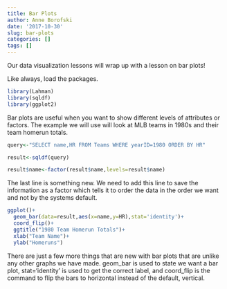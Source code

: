 ```yaml
---
title: Bar Plots
author: Anne Borofski
date: '2017-10-30'
slug: bar-plots
categories: []
tags: []
---
```


Our data visualization lessons will wrap up with a lesson on bar plots!

Like always, load the packages.
```r
library(Lahman)
library(sqldf)
library(ggplot2)
```

Bar plots are useful when you want to show different levels of attributes or factors. The example we will use will look at MLB teams in 1980s and their team homerun totals.

```r
query<-"SELECT name,HR FROM Teams WHERE yearID=1980 ORDER BY HR"

result<-sqldf(query)

result$name<-factor(result$name,levels=result$name)
```

The last line is something new. We need to add this line to save the information as a factor which tells it to order the data in the order we want and not by the systems default.

```r
ggplot()+
  geom_bar(data=result,aes(x=name,y=HR),stat='identity')+
  coord_flip()+
  ggtitle("1980 Team Homerun Totals")+
  xlab("Team Name")+
  ylab("Homeruns")
```

There are just a few more things that are new with bar plots that are unlike any other graphs we have made. geom_bar is used to state we want a bar plot, stat='identity' is used to get the correct label, and coord_flip is the command to flip the bars to horizontal instead of the default, vertical.
